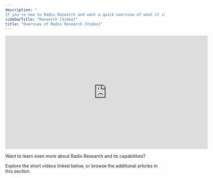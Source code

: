 ```yaml
---
description: "
If you're new to Radix Research and want a quick overview of what it is, this video is for you"
sidebarTitle: "Research [Video]"
title: "Overview of Radix Research [Video]"
---
```


<iframe src="https://player.vimeo.com/video/772605382"
        width="640"
        height="360"
        frameborder="0"
        allow="autoplay; fullscreen; picture-in-picture"
        allowfullscreen>
</iframe>


Want to learn even more about Radix Research and its capabilities?

Explore the short videos linked below, or browse the additional articles in this section. 

<Steps>
  <Step title="Snapshot and Trends">
    
  </Step>
  <Step title="Employment">
    
  </Step>
  <Step title="[Construction Pipeline](kb://article/zendesk:radix:10742027560845)">
    
  </Step>
  <Step title="[Rent & Operating Trends Report](kb://article/zendesk:radix:10742125736589)">
    
  </Step>
</Steps>